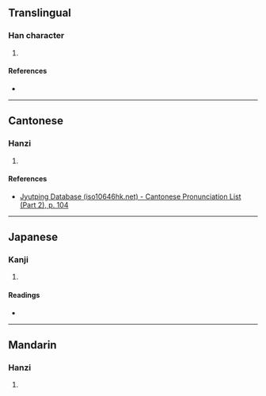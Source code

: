 {{character info/new}}
==Translingual==

===Han character===
{{Han char|rn=53|rad=广|as=11|sn=14|four=00211|canj=IIXP|ids=⿸广鹿}}

# {{defn|Han|sort=广11}}

====References====
* {{Han ref|kx=0350.070|dkj=09466|dj=0661.090|hdz=20899.130|uh=5ED8|ud=24280|bh=E1B5|bd=57781}}

----

==Cantonese==

===Hanzi===
{{yue-hanzi|jyut=[[luk6]]|y=luk6}}

# {{defn|lang=yue|sort=广11}}

====References====
* [http://www.iso10646hk.net/jp/document/download.jsp Jyutping Database (iso10646hk.net) - Cantonese Pronunciation List (Part 2), p. 104]

----

==Japanese==

===Kanji===
{{ja-kanji|grade=|rs=广11}}

# {{defn|lang=ja|sort=广11}}

====Readings====
* {{ja-readings|on=[[ろく]] (roku)|kun=[[こめぐら]] (komegura)}}

----

==Mandarin==

===Hanzi===
{{cmn-hanzi|pin=[[lù]] ([[lu4]])|wg=lu<sup>4</sup>}}

# {{defn|lang=cmn|sort=广11}}